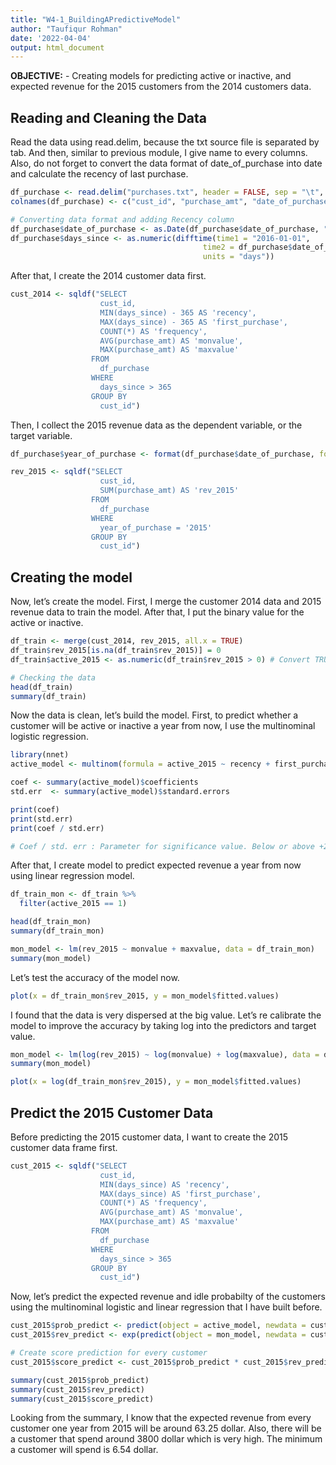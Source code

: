 ```yaml
---
title: "W4-1_BuildingAPredictiveModel"
author: "Taufiqur Rohman"
date: '2022-04-04'
output: html_document
---
```


**OBJECTIVE:** 
- Creating models for predicting active or inactive, and expected revenue for the 2015 customers from the 2014 customers data.

## Reading and Cleaning the Data

Read the data using read.delim, because the txt source file is separated by tab. And then, similar to previous module, I give name to every columns. Also, do not forget to convert the data format of date_of_purchase into date and calculate the recency of last purchase.

```r
df_purchase <- read.delim("purchases.txt", header = FALSE, sep = "\t", dec = ".")
colnames(df_purchase) <- c("cust_id", "purchase_amt", "date_of_purchase")

# Converting data format and adding Recency column
df_purchase$date_of_purchase <- as.Date(df_purchase$date_of_purchase, "%Y-%m-%d")
df_purchase$days_since <- as.numeric(difftime(time1 = "2016-01-01",
                                           time2 = df_purchase$date_of_purchase,
                                           units = "days"))
```

After that, I create the 2014 customer data first.

```r
cust_2014 <- sqldf("SELECT
                    cust_id, 
                    MIN(days_since) - 365 AS 'recency',
                    MAX(days_since) - 365 AS 'first_purchase',
                    COUNT(*) AS 'frequency',
                    AVG(purchase_amt) AS 'monvalue',
                    MAX(purchase_amt) AS 'maxvalue'
                  FROM
                    df_purchase
                  WHERE
                    days_since > 365
                  GROUP BY
                    cust_id")
```

Then, I collect the 2015 revenue data as the dependent variable, or the target variable.

```r
df_purchase$year_of_purchase <- format(df_purchase$date_of_purchase, format="%Y")

rev_2015 <- sqldf("SELECT
                    cust_id,
                    SUM(purchase_amt) AS 'rev_2015'
                  FROM
                    df_purchase
                  WHERE
                    year_of_purchase = '2015'
                  GROUP BY
                    cust_id")
```

## Creating the model

Now, let's create the model. First, I merge the customer 2014 data and 2015 revenue data to train the model. After that, I put the binary value for the active or inactive.

```r
df_train <- merge(cust_2014, rev_2015, all.x = TRUE)
df_train$rev_2015[is.na(df_train$rev_2015)] = 0
df_train$active_2015 <- as.numeric(df_train$rev_2015 > 0) # Convert TRUE or FALSE to binary 1 or 0

# Checking the data
head(df_train)
summary(df_train)
```

Now the data is clean, let's build the model. First, to predict whether a customer will be active or inactive a year from now, I use the multinominal logistic regression.

```r
library(nnet)
active_model <- multinom(formula = active_2015 ~ recency + first_purchase + frequency + monvalue + maxvalue, data = df_train)

coef <- summary(active_model)$coefficients
std.err  <- summary(active_model)$standard.errors

print(coef)
print(std.err)
print(coef / std.err) 

# Coef / std. err : Parameter for significance value. Below or above +2 / -2 is significance
```

After that, I create model to predict expected revenue a year from now using linear regression model.

```r
df_train_mon <- df_train %>%
  filter(active_2015 == 1)

head(df_train_mon)
summary(df_train_mon)

mon_model <- lm(rev_2015 ~ monvalue + maxvalue, data = df_train_mon)
summary(mon_model)
```

Let's test the accuracy of the model now.

```r
plot(x = df_train_mon$rev_2015, y = mon_model$fitted.values)
```

I found that the data is very dispersed at the big value. Let's re calibrate the model to improve the accuracy by taking log into the predictors and target value.

```r
mon_model <- lm(log(rev_2015) ~ log(monvalue) + log(maxvalue), data = df_train_mon)
summary(mon_model)

plot(x = log(df_train_mon$rev_2015), y = mon_model$fitted.values)
```

## Predict the 2015 Customer Data

Before predicting the 2015 customer data, I want to create the 2015 customer data frame first.

```r
cust_2015 <- sqldf("SELECT
                    cust_id, 
                    MIN(days_since) AS 'recency',
                    MAX(days_since) AS 'first_purchase',
                    COUNT(*) AS 'frequency',
                    AVG(purchase_amt) AS 'monvalue',
                    MAX(purchase_amt) AS 'maxvalue'
                  FROM
                    df_purchase
                  WHERE
                    days_since > 365
                  GROUP BY
                    cust_id")
```

Now, let's predict the expected revenue and idle probabilty of the customers using the multinominal logistic and linear regression that I have built before.

```r
cust_2015$prob_predict <- predict(object = active_model, newdata = cust_2015, type = "probs")
cust_2015$rev_predict <- exp(predict(object = mon_model, newdata = cust_2015))

# Create score prediction for every customer
cust_2015$score_predict <- cust_2015$prob_predict * cust_2015$rev_predict

summary(cust_2015$prob_predict)
summary(cust_2015$rev_predict)
summary(cust_2015$score_predict)
```

Looking from the summary, I know that the expected revenue from every customer one year from 2015 will be around 63.25 dollar. Also, there will be a customer that spend around 3800 dollar which is very high. The minimum a customer will spend is 6.54 dollar.